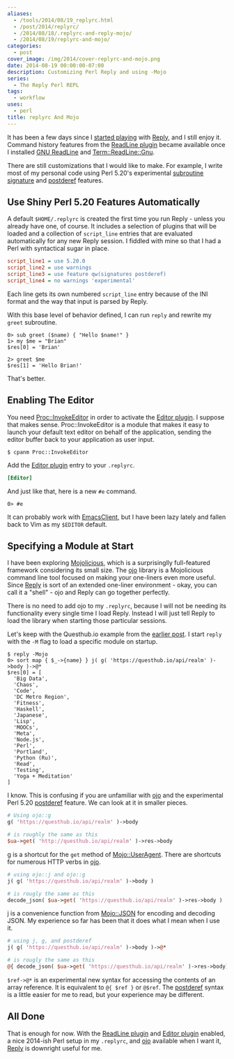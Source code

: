 ```yaml
---
aliases:
  - /tools/2014/08/19_replyrc.html
  - /post/2014/replyrc/
  - /2014/08/18/.replyrc-and-reply-mojo/
  - /2014/08/19/replyrc-and-mojo/
categories:
  - post
cover_image: /img/2014/cover-replyrc-and-mojo.png
date: 2014-08-19 00:00:00-07:00
description: Customizing Perl Reply and using -Mojo
series:
  - The Reply Perl REPL
tags:
  - workflow
uses:
  - perl
title: replyrc And Mojo
---
```


[started playing]: /post/2014/08/repl-in-perl-with-reply
[Reply]: https://metacpan.org/pod/Reply
[GNU ReadLine]: http://cnswww.cns.cwru.edu/php/chet/readline/rltop.html
[ReadLine plugin]: https://metacpan.org/pod/Reply::Plugin::ReadLine
[Term::ReadLine::Gnu]: https://metacpan.org/pod/Term::ReadLine::Gnu

It has been a few days since I [started playing][] with [Reply][], and
I still enjoy it. Command history features from the
[ReadLine plugin][] became available once I installed [GNU ReadLine][]
and [Term::ReadLine::Gnu][].

[subroutine signature]: http://perldoc.perl.org/perldelta.html#Experimental-Subroutine-signatures
[postderef]: http://perldoc.perl.org/perldelta.html#Experimental-Postfix-Dereferencing

There are still customizations that I would like to make. For
example, I write most of my personal code using Perl 5.20's experimental
[subroutine signature][] and [postderef][] features.

## Use Shiny Perl 5.20 Features Automatically

A default `$HOME/.replyrc` is created the first time you run
Reply - unless you already have one, of course. It includes a
selection of plugins that will be loaded and a collection of
`script_line` entries that are evaluated automatically for any new
Reply session. I fiddled with mine so that I had a Perl with
syntactical sugar in place.

``` ini
script_line1 = use 5.20.0
script_line2 = use warnings
script_line3 = use feature qw(signatures postderef)
script_line4 = no warnings 'experimental'
```

Each line gets its own numbered `script_line` entry because of the INI
format and the way that input is parsed by Reply.

With this base level of behavior defined, I can run `reply` and
rewrite my `greet` subroutine.

``` text
0> sub greet ($name) { "Hello $name!" }
1> my $me = "Brian"
$res[0] = 'Brian'

2> greet $me
$res[1] = 'Hello Brian!'
```

That's better.

## Enabling The Editor

[Proc::InvokeEditor]: https://metacpan.org/pod/Proc::InvokeEditor
[Editor plugin]: https://metacpan.org/pod/Reply::Plugin::Editor

You need [Proc::InvokeEditor][] in order to activate the
[Editor plugin][]. I suppose that makes sense. Proc::InvokeEditor is a
module that makes it easy to launch your default text editor on behalf
of the application, sending the editor buffer back to your application
as user input.

``` console
$ cpanm Proc::InvokeEditor
```

Add the [Editor plugin][] entry to your `.replyrc`.

``` ini
[Editor]
```

And just like that, here is a new `#e` command.

``` text
0> #e
```

[EmacsClient]: /post/2014/06/start-using-emacsclient

It can probably work with [EmacsClient][], but I have been lazy lately
and fallen back to Vim as my `$EDITOR` default.

## Specifying a Module at Start

[Mojolicious]: http://mojolicio.us/
[ojo]: http://mojolicio.us/perldoc/ojo

I have been exploring [Mojolicious][], which is a surprisinglly
full-featured framework considering its small size. The [ojo][]
library is a Mojolicious command line tool focused on making your
one-liners even more useful. Since [Reply][] is sort of an
extended one-liner environment - okay, you can call it a "shell" -
ojo and Reply can go together perfectly.

There is no need to add ojo to my `.replyrc`, because I will not be
needing its functionality every single time I load Reply. Instead I
will just tell Reply to load the library when starting those
particular sessions.

[earlier post]: /post/2014/08/repl-in-perl-with-reply

Let's keep with the Questhub.io example from the [earlier post][].
I start `reply` with the `-M` flag to load a specific module on startup.

``` text
$ reply -Mojo
0> sort map { $_->{name} } j( g( 'https://questhub.io/api/realm' )->body )->@*
$res[0] = [
  'Big Data',
  'Chaos',
  'Code',
  'DC Metro Region',
  'Fitness',
  'Haskell',
  'Japanese',
  'Lisp',
  'MOOCs',
  'Meta',
  'Node.js',
  'Perl',
  'Portland',
  'Python (Ru)',
  'Read',
  'Testing',
  'Yoga + Meditation'
]
```

I know. This is confusing if you are unfamiliar with
[ojo][] and the experimental Perl 5.20 [postderef][] feature. We can
look at it in smaller pieces.

``` perl
# Using ojo::g
g( 'https://questhub.io/api/realm' )->body

# is roughly the same as this
$ua->get( 'http://questhub.io/api/realm' )->res->body
```

[g]: http://mojolicio.us/perldoc/ojo#g
[Mojo::UserAgent]: http://mojolicio.us/perldoc/Mojo/UserAgent

[g][] is a shortcut for the `get` method of [Mojo::UserAgent][]. There
are shortcuts for numerous HTTP verbs in [ojo][].

``` perl
# using ojo::j and ojo::g
j( g( 'https://questhub.io/api/realm' )->body )

# is rougly the same as this
decode_json( $ua->get( 'https://questhub.io/api/realm' )->res->body )
```

[j]: http://mojolicio.us/perldoc/ojo#j
[Mojo::JSON]: http://mojolicio.us/perldoc/Mojo/JSON#j

[j][] is a convenience function from [Mojo::JSON][] for encoding and
decoding JSON. My experience so far has been that it does what I mean
when I use it.

``` perl
# using j, g, and postderef
j( g( 'https://questhub.io/api/realm' )->body )->@*

# is rougly the same as this
@{ decode_json( $ua->get( 'https://questhub.io/api/realm' )->res->body) }
```

`$ref->@*` is an experimental new syntax for accessing the contents of
an array reference. It is equivalent to `@{ $ref }` or `@$ref`. The
[postderef][] syntax is a little easier for me to read, but your
experience may be different.

## All Done

That is enough for now. With the [ReadLine plugin][] and
[Editor plugin][] enabled, a nice 2014-ish Perl setup in my `.replyrc`,
and [ojo][] available when I want it, [Reply][] is downright useful
for me.
